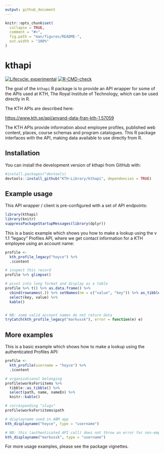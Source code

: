 ```yaml
---
output: github_document
---
```


<!-- README.md is generated from README.Rmd. Please edit that file -->

```r
knitr::opts_chunk$set(
  collapse = TRUE,
  comment = "#>",
  fig.path = "man/figures/README-",
  out.width = "100%"
)
```

# kthapi

<!-- badges: start -->
[![Lifecycle: experimental](https://img.shields.io/badge/lifecycle-experimental-orange.svg)](https://www.tidyverse.org/lifecycle/#experimental)
[![R-CMD-check](https://github.com/KTH-Library/kthapi/workflows/R-CMD-check/badge.svg)](https://github.com/KTH-Library/kthapi/actions)
<!-- badges: end -->

The goal of the `kthapi` R package is to provide an API wrapper for some of the APIs used at KTH, The Royal Institute of Technology, which can be used directly in R. 

The KTH APIs are described here:

<https://www.kth.se/api/anvand-data-fran-kth-1.57059>

The KTH APIs provide information about employee profiles, published web content, places, course schemas and program catalogues. This R package interfaces with the API, making data available to use directly from R.

## Installation

You can install the development version of kthapi from GitHub with:

``` r
#install.packages("devtools)
devtools::install_github("KTH-Library/kthapi", dependencies = TRUE)
```

## Example usage

This API wrapper / client is pre-configured with a set of API endpoints:

```r
library(kthapi)
library(knitr)
suppressPackageStartupMessages(library(dplyr))
```

This is a basic example which shows you how to make a lookup using the v 1.1 "legacy" Profiles API, where we get contact information for a KTH employee using an account name:

```r
profile <- 
  kth_profile_legacy("hoyce") %>% 
  .$content 

# inspect this record
profile %>% glimpse()

# pivot into long format and display as a table
profile %>% t() %>% as.data.frame() %>%  
  cbind(rownames(.)) %>% setNames(nm = c("value", "key")) %>% as_tibble() %>%
  select(key, value) %>%
  kable()


# NB: some valid account names do not return data
tryCatch(kth_profile_legacy("markussk"), error = function(e) e)
```

## More examples

This is a basic example which shows how to make a lookup using the authenticated Profiles API:

```r

profile <- 
  kth_profile(username = "hoyce") %>%
  .$content

# organizational belonging
profile$worksFor$items %>% 
  tibble::as_tibble() %>%
  select(path, name, nameEn) %>%
  knitr::kable()

# corresponding "slugs"
profile$worksFor$items$path

# displayname used in ABM app
kth_displayname("hoyce", type = "username")

# NB: this (authenticated API call) does not throw an error for non-employees
kth_displayname("markussk", type = "username")

```

For more usage examples, please see the package vignettes.
